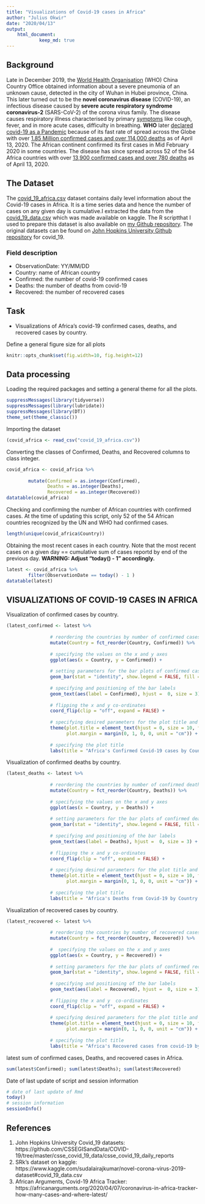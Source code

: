 ```yaml
---
title: "Visualizations of Covid-19 cases in Africa"
author: "Julius Okwir"
date: "2020/04/13"
output:
    html_document:
            keep_md: true
---
```


## Background
Late in December 2019, the [World Health Organisation](https://www.who.int/emergencies/diseases/novel-coronavirus-2019/events-as-they-happen) (WHO) China Country Office obtained information about a severe pneumonia of an unknown cause, detected in the city of Wuhan in Hubei province, China. This later turned out to be the **novel coronavirus disease** (COVID-19), an infectious disease caused by **severe acute respiratory syndrome coronavirus-2** (SARS-CoV-2) of the corona virus family. The disease causes respiratory illness characterised by primary [symptoms](https://www.cdc.gov/coronavirus/2019-ncov/symptoms-testing/symptoms.html) like cough, fever, and in more acute cases, difficulty in breathing. **WHO** later [declared covid-19 as a Pandemic](https://time.com/5791661/who-coronavirus-pandemic-declaration/) because of its fast rate of spread across the Globe with over [1.85 Million confirmed cases and over 114,000 deaths](https://coronavirus.jhu.edu/map.html) as of April 13, 2020. The African continent confirmed its first cases in Mid February 2020 in some countries. The disease has since spread across 52 of the 54 Africa countries with over [13,900 confirmed cases and over 780 deaths](https://africanarguments.org/2020/04/07/coronavirus-in-africa-tracker-how-many-cases-and-where-latest/) as of April 13, 2020. 

## The Dataset
The [covid_19_africa.csv](https://github.com/ju-ok/Covid-19-Africa.git) dataset contains daily level information about the Covid-19 cases in Africa.
It is a time series data and hence the number of cases on any given day is cumulative.I extracted the data from the [covid_19_data.csv](https://www.kaggle.com/sudalairajkumar/novel-corona-virus-2019-dataset#covid_19_data.csv) which was made available on kaggle. The R scriptthat I used to prepare this dataset is also available on [my Github repository](https://github.com/ju-ok/Covid-19-Africa.git). The original datasets can be found on [John Hopkins University Github repository](https://github.com/CSSEGISandData/COVID-19/tree/master/csse_covid_19_data/csse_covid_19_daily_reports) for covid_19. 

### Field description
- ObservationDate: YY/MM/DD
- Country: name of African country
- Confirmed: the number of covid-19 confirmed cases
- Deaths:  the number of deaths from covid-19
- Recovered: the number of recovered cases

## Task
- Visualizations of Africa’s covid-19 confirmed cases, deaths, and recovered cases by country. 

Define a general figure size for all plots
```r
knitr::opts_chunk$set(fig.width=10, fig.height=12) 
```

## Data processing
Loading the required packages and setting a general theme for all the plots.
```r
suppressMessages(library(tidyverse))
suppressMessages(library(lubridate))
suppressMessages(library(DT))
theme_set(theme_classic())
```

Importing the dataset
```r
(covid_africa <- read_csv("covid_19_africa.csv"))
```

Converting the classes of Confirmed, Deaths, and Recovered columns to class integer.
```r
covid_africa <- covid_africa %>%
        
        mutate(Confirmed = as.integer(Confirmed), 
               Deaths = as.integer(Deaths),
               Recovered = as.integer(Recovered))
datatable(covid_africa)
```


Checking and confirming the number of African countries with confirmed cases. 
At the time of updating this script, only 52 of the 54 African countries recognized by the UN and WHO had confirmed cases.
```r
length(unique(covid_africa$Country))
```

Obtaining the most recent cases in each country. 
Note that the most recent cases on a given day == cumulative sum of cases reportd by end of the previous day. **WARNING: Adjust "today() - 1" accordingly.**
```r
latest <- covid_africa %>%
        filter(ObservationDate == today() - 1 )
datatable(latest)
```

## VISUALIZATIONS OF COVID-19 CASES IN AFRICA
Visualization of confirmed cases by country.
```r
(latest_confirmed <- latest %>%
                
                # reordering the countries by number of confirmed cases i.e highest to lowest
                mutate(Country = fct_reorder(Country, Confirmed)) %>%
                
                # specifying the values on the x and y axes 
                ggplot(aes(x = Country, y = Confirmed)) +
                
                # setting parameters for the bar plots of confirmed cases by country
                geom_bar(stat = "identity", show.legend = FALSE, fill = "orange", width = 0.6) + 
                
                # specifying and positioning of the bar labels
                geom_text(aes(label = Confirmed), hjust =  0, size = 3) +
                
                # flipping the x and y co-ordinates
                coord_flip(clip = "off", expand = FALSE) +
                
                # specifying desired parameters for the plot title and margin
                theme(plot.title = element_text(hjust = 0, size = 10, face = "bold"),
                      plot.margin = margin(0, 1, 0, 0, unit = "cm")) +
                
                # specifying the plot title
                labs(title = "Africa's Confirmed Covid-19 cases by Country. 2020-04-13"))
```

Visualization of confirmed deaths by country.
```r
(latest_deaths <- latest %>%
                
                # reordering the countries by number of confirmed deaths i.e highest to lowest
                mutate(Country = fct_reorder(Country, Deaths)) %>%
                
                # specifying the values on the x and y axes 
                ggplot(aes(x = Country, y = Deaths)) +
                
                # setting parameters for the bar plots of confirmed deaths by country
                geom_bar(stat = "identity", show.legend = FALSE, fill = "red", width = 0.6) +
                
                # specifying and positioning of the bar labels
                geom_text(aes(label = Deaths), hjust =  0, size = 3) +
                
                # flipping the x and y co-ordinates
                coord_flip(clip = "off", expand = FALSE) +
                
                # specifying desired parameters for the plot title and margin
                theme(plot.title = element_text(hjust = 0, size = 10, face = "bold"),
                      plot.margin = margin(0, 1, 0, 0, unit = "cm")) +
                
                # specifying the plot title
                labs(title = "Africa's Deaths from Covid-19 by Country. 2020-04-13"))

```

Visualization of recovered cases by country.
```r
(latest_recovered <- latest %>%
                
                # reordering the countries by number of recovered cases i.e highest to lowest
                mutate(Country = fct_reorder(Country, Recovered)) %>%
                
                #  specifying the values on the x and y axes 
                ggplot(aes(x = Country, y = Recovered)) +
                
                # setting parameters for the bar plots of confirmed recoveries by country
                geom_bar(stat = "identity", show.legend = FALSE, fill = "green", width = 0.6) + 
                
                # specifying and positioning of the bar labels
                geom_text(aes(label = Recovered), hjust =  0, size = 3) +
                
                # flipping the x and y  co-ordinates
                coord_flip(clip = "off", expand = FALSE) +
                
                # specifying desired parameters for the plot title and margin
                theme(plot.title = element_text(hjust = 0, size = 10, face = "bold"),
                      plot.margin = margin(0, 1, 0, 0, unit = "cm")) +
                
                # specifying the plot title
                labs(title = "Africa's Recovered cases from covid-19 by Country. 2020-04-13"))
```

latest sum of confirmed cases, Deaths, and recovered cases in Africa.
```r
sum(latest$Confirmed); sum(latest$Deaths); sum(latest$Recovered)
```

Date of last update of script and session information
```r
# date of last update of Rmd
today()
# session information
sessionInfo()
```

## References
1. John Hopkins University Covid_19 datasets: 
https://github.com/CSSEGISandData/COVID-19/tree/master/csse_covid_19_data/csse_covid_19_daily_reports
2. SRk's dataset on kaggle: https://www.kaggle.com/sudalairajkumar/novel-corona-virus-2019-dataset#covid_19_data.csv
3. African Arguments, Covid-19 Africa Tracker: 
https://africanarguments.org/2020/04/07/coronavirus-in-africa-tracker-how-many-cases-and-where-latest/











